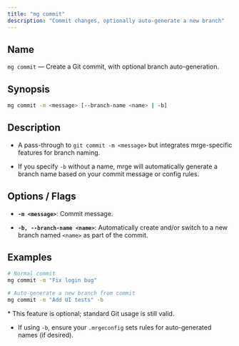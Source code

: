 ```yaml
---
title: "mg commit"
description: "Commit changes, optionally auto-generate a new branch"
---
```


## Name

`mg commit` — Create a Git commit, with optional branch auto-generation.

## Synopsis

```bash
mg commit -m <message> [--branch-name <name> | -b]
```

## Description

* A pass-through to `git commit -m <message>` but integrates mrge-specific features for branch naming.

* If you specify `-b` without a name, mrge will automatically generate a branch name based on your commit message or config rules.

## Options / Flags

* **`-m <message>`**: Commit message.

* **`-b, --branch-name <name>`**: Automatically create and/or switch to a new branch named `<name>` as part of the commit.

## Examples

```bash
# Normal commit
mg commit -m "Fix login bug"

# Auto-generate a new branch from commit
mg commit -m "Add UI tests" -b
```

<Note>
  * This feature is optional; standard Git usage is still valid.

  * If using `-b`, ensure your `.mrgeconfig` sets rules for auto-generated names (if desired).
</Note>
